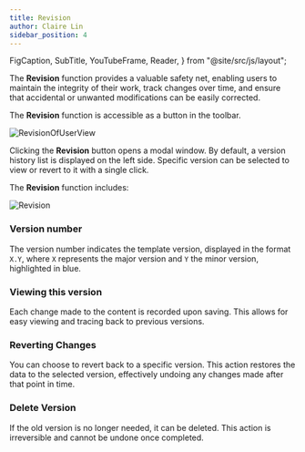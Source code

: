 ```yaml
---
title: Revision
author: Claire Lin
sidebar_position: 4
---
```



  FigCaption,
  SubTitle,
  YouTubeFrame,
  Reader,
} from "@site/src/js/layout";

<SubTitle text="History Tracking" />
<Reader text="User" />

The **Revision** function provides a valuable safety net, enabling users to maintain the integrity of their work, track changes over time, and ensure that accidental or unwanted modifications can be easily corrected.

The **Revision** function is accessible as a button in the toolbar.

![RevisionOfUserView](/img/labimotion/revision-user.png)

Clicking the **Revision** button opens a modal window. By default, a version history list is displayed on the left side. Specific version can be selected to view or revert to it with a single click.

The **Revision** function includes:

![Revision](/img/labimotion/revision-modal-user.png)


### Version number

The version number indicates the template version, displayed in the format `X.Y`, where `X` represents the major version and `Y` the minor version, highlighted in blue.

### <FontAwesomeIcon icon={faEye} /> Viewing this version

Each change made to the content is recorded upon saving. This allows for easy viewing and tracing back to previous versions.

### <FontAwesomeIcon icon={faReply} /> Reverting Changes

You can choose to revert back to a specific version. This action restores the data to the selected version, effectively undoing any changes made after that point in time.

### <FontAwesomeIcon icon={faTrashCan} /> Delete Version

If the old version is no longer needed, it can be deleted. This action is irreversible and  cannot be undone once completed.
